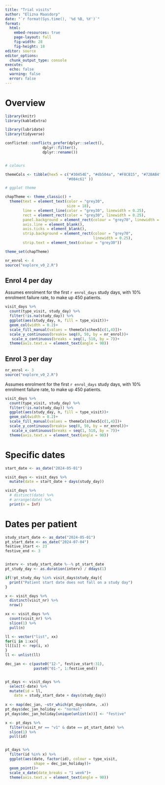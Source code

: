```yaml
---
title: "Trial visits"
author: "Elizna Maasdorp"
date: "`r format(Sys.time(), '%d %B, %Y')`"
format: 
  html:
    embed-resources: true
    page-layout: full
    fig-width: 28
    fig-height: 18
editor: source
editor_options: 
  chunk_output_type: console
execute: 
  echo: false
  warning: false
  error: false
---
```


# Overview

```r

library(knitr)
library(kableExtra)

library(lubridate)
library(tidyverse)

conflicted::conflicts_prefer(dplyr::select(),
                 dplyr::filter(),
                 dplyr::rename())


# colours

themeCols <- tibble(hex5 = c("#30454E", "#db504a", "#F8CB15", "#72BAB4", 
                            "#084c61" ))

# ggplot theme

chapTheme <- theme_classic() + 
  theme(text = element_text(color = "grey30",
                            size = 18),
        line = element_line(color = "grey30", linewidth = 0.25),
        rect = element_rect(color = "grey30", linewidth = 0.25),
        panel.background = element_rect(colour = "grey70", linewidth = 2),
        axis.line = element_blank(),
        axis.ticks = element_blank(),
        strip.background = element_rect(colour = "grey70",
                                        linewidth = 0.25),
        strip.text = element_text(colour = "grey30"))

theme_set(chapTheme)


```

```r
nr_enrol <- 4
source("explore_v0_2.R")

```

::: {.panel-tabset}

## Enrol 4 per day

Assumes enrolment for the first `r enrol_days` study days, with 10% enrolment failure rate, to make up 450 patients.  

```r

visit_days %>% 
  count(type_visit, study_day) %>% 
  filter(!is.na(study_day)) %>% 
  ggplot(aes(study_day, n, fill = type_visit))+
  geom_col(width = 0.2)+
  scale_fill_manual(values = themeCols$hex5[c(1,4)])+
  scale_y_continuous(breaks= seq(0, 50, by = nr_enrol))+
   scale_x_continuous(breaks = seq(1, 510, by = 7))+
  theme(axis.text.x = element_text(angle = 90))

```

## Enrol 3 per day

```r
nr_enrol <- 3
source("explore_v0_2.R")

```

Assumes enrolment for the first `r enrol_days` study days, with 10% enrolment failure rate, to make up 450 patients.  

```r

visit_days %>% 
  count(type_visit, study_day) %>% 
  filter(!is.na(study_day)) %>% 
  ggplot(aes(study_day, n, fill = type_visit))+
  geom_col(width = 0.2)+
  scale_fill_manual(values = themeCols$hex5[c(1,4)])+
  scale_y_continuous(breaks= seq(0, 50, by = nr_enrol))+
   scale_x_continuous(breaks = seq(1, 510, by = 7))+
  theme(axis.text.x = element_text(angle = 90))


```

:::

# Specific dates

```r

start_date <- as_date("2024-05-01")

visit_days <- visit_days %>% 
  mutate(date = start_date + days(study_day))

visit_days %>% 
  # distinct(date) %>% 
  # arrange(date) %>% 
  print(n = Inf)

```


# Dates per patient

```r

study_start_date <- as_date("2024-05-01")
pt_start_date <- as_date("2024-07-04")
festive_start <- 23
festive_end <- 3


interv <- study_start_date %--% pt_start_date
pt_study_day <- as.duration(interv) / ddays(1)

if(!pt_study_day %in% visit_days$study_day){
  print("Patient start date does not fall on a study day")
}

x <- visit_days %>% 
  distinct(visit_nr) %>% 
  nrow()

xx <- visit_days %>% 
  count(visit_nr) %>% 
  slice(1) %>% 
  pull(n)

ll <- vector("list", xx)
for(i in 1:xx){
ll[[i]] <- rep(i, x)  
}
ll <- unlist(ll)

dec_jan <- c(paste0("12-", festive_start:31), 
             paste0("01-", 1:festive_end))


pt_days <- visit_days %>% 
  select(-date) %>% 
  mutate(id = ll,
    date = study_start_date + days(study_day))
    
x <- map(dec_jan, ~str_which(pt_days$date, .x))    
pt_days$dec_jan_holiday <- "normal"
pt_days$dec_jan_holiday[unique(unlist(x))] <- "festive"

x <- pt_days %>% 
  filter(visit_nr == "v1" & date == pt_start_date) %>% 
  slice(1) %>% 
  pull(id)


pt_days %>% 
  filter(id %in% x) %>% 
  ggplot(aes(date, factor(id), colour = type_visit,
             shape = dec_jan_holiday))+
  geom_point()+
  scale_x_date(date_breaks = "1 week")+
  theme(axis.text.x = element_text(angle = 90))


  



```







